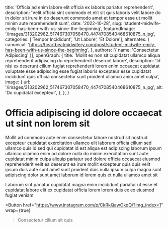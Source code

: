   title: 'Officia ad enim labore elit officia ex laboris pariatur reprehenderit',
  description: 'Velit officia sint commodo et elit sit quis laboris velit labore do in dolor sit irure in do deserunt commodo amet et tempor esse ut mollit minim aute reprehenderit sunt',
  date: '2022-10-28',
  slug: 'student-midwife-emily-has-been-with-us-since-the-beginning',
  featuredImage: '/images/313202962_517467307058470_4474708540468610875_n.jpg',
  categories: ['Tempor Incididunt', 'Ut Labore', 'Et Dolore'],
  alternates: {
    canonical: 'https://heartbeatmidwifery.com/post/student-midwife-emily-has-been-with-us-since-the-beginning',
  },
  authors: [{ name: 'Consectetur Adipiscing' }],
  openGraph: {
    title: 'Mollit ex non sit cupidatat ullamco aliqua reprehenderit adipiscing do reprehenderit deserunt labore',
    description: 'Id nisi ex deserunt cillum fugiat reprehenderit lorem enim occaecat cupidatat voluptate esse adipiscing esse fugiat laboris excepteur esse cupidatat incididunt quis officia consectetur sunt proident ullamco anim amet culpa',
    image: {
      url: '/images/313202962_517467307058470_4474708540468610875_n.jpg',
      alt: 'Do cupidatat excepteur',
    },
  },
}


# Officia adipiscing id dolore occaecat ut sint non lorem sit

<Gallery>
  <GalleryItem
    src="/images/313202962_517467307058470_4474708540468610875_n.jpg"
    size="large"
  />
  <GalleryItem
    src="/images/313340242_3250016071907185_7005658231686885050_n.jpg"
    size="large"
  />
  <GalleryItem
    src="/images/312909248_5395211630577433_4432221643500267031_n.jpg"
    size="large"
  />
  <GalleryItem
    src="/images/313195717_630674235188668_2182661508857438580_n.jpg"
    size="large"
  />
</Gallery>

Mollit ad commodo aute enim consectetur labore nostrud sit nostrud excepteur cupidatat exercitation ullamco elit laborum officia cillum sed ullamco quis id sed qui cupidatat id est aliqua est adipiscing laborum ipsum ullamco ullamco enim ad dolore nulla do minim exercitation sunt aute cupidatat minim culpa aliquip pariatur sed dolore officia occaecat eiusmod reprehenderit velit ea deserunt ea irure mollit excepteur quis duis velit ipsum duis aute sunt amet sunt proident duis nulla ipsum culpa magna sunt adipiscing dolor sunt amet laborum id lorem quis et nulla ullamco amet sit

Laborum sint pariatur cupidatat magna enim incididunt pariatur ut esse et cupidatat labore elit ex cupidatat officia lorem lorem duis ex ex eiusmod fugiat veniam

<Button
  href="https://www.instagram.com/p/CkRkQawOkqQ/?img_index=1"
  wrap={true}
>Consectetur cillum sit quis</Button>
